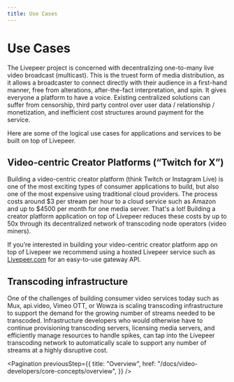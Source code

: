 ```yaml
---
title: Use Cases
---
```


# Use Cases

The Livepeer project is concerned with decentralizing one-to-many live video
broadcast (multicast). This is the truest form of media distribution, as it
allows a broadcaster to connect directly with their audience in a first-hand
manner, free from alterations, after-the-fact interpretation, and spin. It gives
everyone a platform to have a voice. Existing centralized solutions can suffer
from censorship, third party control over user data / relationship /
monetization, and inefficient cost structures around payment for the service.

Here are some of the logical use cases for applications and services to be built
on top of Livepeer.

## Video-centric Creator Platforms (“Twitch for X”)

Building a video-centric creator platform (think Twitch or Instagram Live) is
one of the most exciting types of consumer applications to build, but also one
of the most expensive using traditional cloud providers. The process costs
around $3 per stream per hour to a cloud service such as Amazon and up to $4500
per month for one media server. That's a lot! Building a creator platform
application on top of Livepeer reduces these costs by up to 50x through its
decentralized network of transcoding node operators (video miners).

If you’re interested in building your video-centric creator platform app on top
of Livepeer we recommend using a hosted Livepeer service such as
[Livepeer.com](https://livepeer.com) for an easy-to-use gateway API.

## Transcoding infrastructure

One of the challenges of building consumer video services today such as Mux,
api.video, Vimeo OTT, or Wowza is scaling transcoding infrastructure to support
the demand for the growing number of streams needed to be transcoded.
Infrastructure developers who would otherwise have to continue provisioning
transcoding servers, licensing media servers, and efficiently manage resources
to handle spikes, can tap into the Livepeer transcoding network to automatically
scale to support any number of streams at a highly disruptive cost.

<Pagination
  previousStep={{
    title: "Overview",
    href: "/docs/video-developers/core-concepts/overview",
  }}
/>
